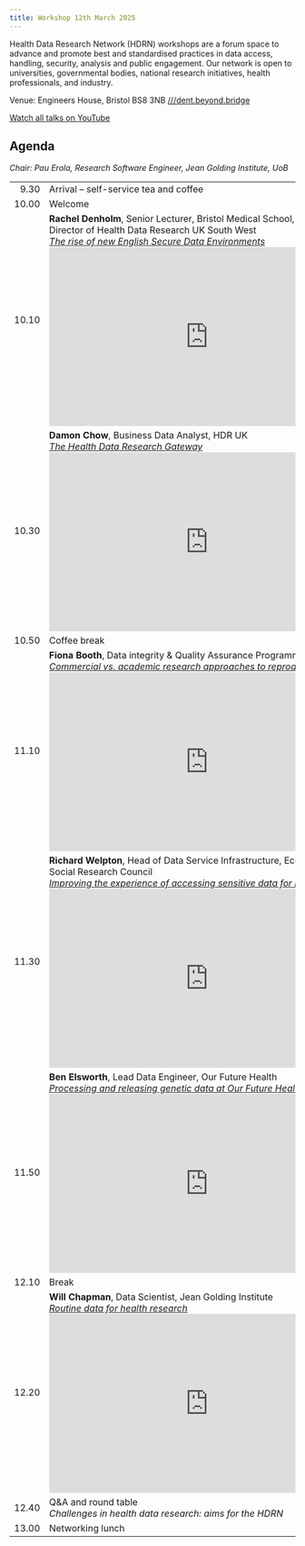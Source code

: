 ```yaml
---
title: Workshop 12th March 2025
---
```


Health Data Research Network (HDRN) workshops are a forum space to advance and promote best and standardised practices in data access, handling, security, analysis and public engagement.
Our network is open to universities, governmental bodies, national research initiatives, health professionals, and industry.

Venue: Engineers House, Bristol BS8 3NB [///dent.beyond.bridge](https://what3words.com/dent.beyond.bridge)

<!--
[Register](https://forms.office.com/e/jgi_KmVaRbpbSL){.btn .btn-primary}
-->

[Watch all talks on YouTube](https://www.youtube.com/playlist?list=PLx325CxArn14db8g2gizRRmZn5WLE2vl4){.btn .btn-primary}


## Agenda

*Chair: Pau Erola, Research Software Engineer, Jean Golding Institute, UoB*

|
----: | ------------------------------------------------------------------------
9.30  | Arrival -- self-service tea and coffee
10.00 | Welcome
10.10 | **Rachel Denholm**, Senior Lecturer, Bristol Medical School, UoB, and Co-Director of Health Data Research UK South West <br> *[The rise of new English Secure Data Environments](../archive/w20250312/HDRN_20250312_01_RachelDenholm.pdf)* <br><iframe width="560" height="315" src="https://www.youtube.com/embed/S0RBmuoucM4?si=crovRnA3DfTLmX6E" title="YouTube video player" frameborder="0" allow="accelerometer; autoplay; clipboard-write; encrypted-media; gyroscope; picture-in-picture; web-share" referrerpolicy="strict-origin-when-cross-origin" allowfullscreen></iframe>
10.30 | **Damon Chow**, Business Data Analyst, HDR UK <br> *[The Health Data Research Gateway](../archive/w20250312/HDRN_20250312_02_DamonChow.pdf)* <br><iframe width="560" height="315" src="https://www.youtube.com/embed/tAULRDMjJjI?si=V1USTyZSXTN-0XfG" title="YouTube video player" frameborder="0" allow="accelerometer; autoplay; clipboard-write; encrypted-media; gyroscope; picture-in-picture; web-share" referrerpolicy="strict-origin-when-cross-origin" allowfullscreen></iframe>
10.50 | Coffee break
11.10 | **Fiona Booth**, Data integrity & Quality Assurance Programme Director, UoB <br> *[Commercial vs. academic research approaches to reproducibility](../archive/w20250312/HDRN_20250312_03_FionaBooth.pdf)* <br><iframe width="560" height="315" src="https://www.youtube.com/embed/W3RmzJNAI1E?si=q2Gw47azpyGtVEGr" title="YouTube video player" frameborder="0" allow="accelerometer; autoplay; clipboard-write; encrypted-media; gyroscope; picture-in-picture; web-share" referrerpolicy="strict-origin-when-cross-origin" allowfullscreen></iframe>
11.30 | **Richard Welpton**, Head of Data Service Infrastructure, Economic and Social Research Council <br> *[Improving the experience of accessing sensitive data for research](../archive/w20250312/HDRN_20250312_04_RichardWelpton.pdf)* <br><iframe width="560" height="315" src="https://www.youtube.com/embed/qkXRGm62T68?si=qnTOPq_iZZWM5g95" title="YouTube video player" frameborder="0" allow="accelerometer; autoplay; clipboard-write; encrypted-media; gyroscope; picture-in-picture; web-share" referrerpolicy="strict-origin-when-cross-origin" allowfullscreen></iframe>
11.50 | **Ben Elsworth**, Lead Data Engineer, Our Future Health <br> *[Processing and releasing genetic data at Our Future Health](../archive/w20250312/HDRN_20250312_05_BenElsworth.pdf)* <br><iframe width="560" height="315" src="https://www.youtube.com/embed/Ky2pYtui63c?si=UAK6AKAfKHJGY3jF" title="YouTube video player" frameborder="0" allow="accelerometer; autoplay; clipboard-write; encrypted-media; gyroscope; picture-in-picture; web-share" referrerpolicy="strict-origin-when-cross-origin" allowfullscreen></iframe>
12.10 | Break
12.20 | **Will Chapman**, Data Scientist, Jean Golding Institute <br> *[Routine data for health research](../archive/w20250312/HDRN_20250312_06_WillChapman.pdf)* <br><iframe width="560" height="315" src="https://www.youtube.com/embed/0d-C5dDi_7Q?si=rv7GlzGOAg5PLqW_" title="YouTube video player" frameborder="0" allow="accelerometer; autoplay; clipboard-write; encrypted-media; gyroscope; picture-in-picture; web-share" referrerpolicy="strict-origin-when-cross-origin" allowfullscreen></iframe>
12.40 | Q&A and round table <br> *Challenges in health data research: aims for the HDRN* 
13.00 | Networking lunch
